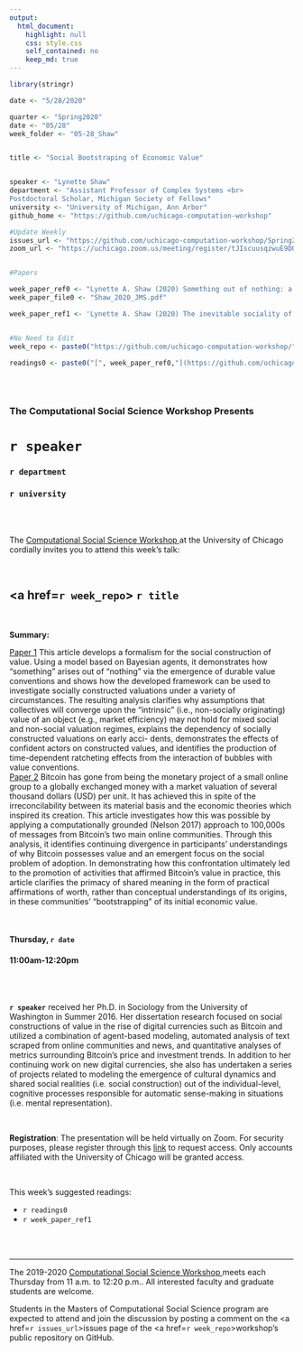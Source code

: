 ```yaml
---
output:
  html_document:
    highlight: null
    css: style.css
    self_contained: no
    keep_md: true
---
```


```r
library(stringr)

date <- "5/28/2020"

quarter <- "Spring2020"
date <- "05/28"
week_folder <- "05-28_Shaw"


title <- "Social Bootstraping of Economic Value"


speaker <- "Lynette Shaw"
department <- "Assistant Professor of Complex Systems <br>
Postdoctoral Scholar, Michigan Society of Fellows"
university <- "University of Michigan, Ann Arbor"
github_home <- "https://github.com/uchicago-computation-workshop"

#Update Weekly
issues_url <- "https://github.com/uchicago-computation-workshop/Spring2020/issues/6"
zoom_url <- "https://uchicago.zoom.us/meeting/register/tJIscuusqzwuE9DO7Oq3S1E9luJ7eYW4biK5"


#Papers

week_paper_ref0 <- "Lynette A. Shaw (2020) Something out of nothing: a Bayesian learning computational model for the social construction of value, The Journal of Mathematical Sociology, 44:2, 65-89."
week_paper_file0 <- "Shaw_2020_JMS.pdf"

week_paper_ref1 <- 'Lynette A. Shaw (2020) The inevitable sociality of money: the primacy of practical affirmation over conceptual consensus in the construction of bitcoin’s value, manuscript provded upon request.'


#No Need to Edit
week_repo <- paste0("https://github.com/uchicago-computation-workshop/",quarter,"/tree/master/",week_folder)

readings0 <- paste0("[", week_paper_ref0,"](https://github.com/uchicago-computation-workshop/",quarter,"/blob/master/", week_folder,"/",week_paper_file0,")")



```



<br>

<h3 class=pfblock-header> The Computational Social Science Workshop Presents </h3>

<h1 class=pfblock-header3> `r speaker`</h1>
<h3 class=pfblock-header3> `r department` </h3>
<h3 class=pfblock-header3> `r university` </h3>

<br><br>



<p class=pfblock-header3>The <a href="https://macss.uchicago.edu/content/computation-workshop"> Computational Social Science Workshop </a> at the University of Chicago cordially invites you to attend this week's talk:</p>



<br>

<div class=pfblock-header3>
<h2 class=pfblock-header>
  <a href=`r week_repo`> `r title` </a>
</h2>

<br>
</div>



<p class=footertext2>

**Summary:** 
<br>

<u>Paper 1</u>
This article develops a formalism for the social construction of value. Using
a model based on Bayesian agents, it demonstrates how “something” arises
out of “nothing” via the emergence of durable value conventions and
shows how the developed framework can be used to investigate socially
constructed valuations under a variety of circumstances. The resulting
analysis clarifies why assumptions that collectives will converge upon the
“intrinsic” (i.e., non-socially originating) value of an object (e.g., market
efficiency) may not hold for mixed social and non-social valuation regimes,
explains the dependency of socially constructed valuations on early acci-
dents, demonstrates the effects of confident actors on constructed values,
and identifies the production of time-dependent ratcheting effects from the
interaction of bubbles with value conventions.
<br>
<u>Paper 2</u>
Bitcoin has gone from being the monetary project of a small online group to a globally exchanged money with a market valuation of several thousand dollars (USD) per unit. It has achieved this in spite of the irreconcilability between its material basis and the economic theories which inspired its creation. This article investigates how this was possible by applying a computationally grounded (Nelson 2017) approach to 100,000s of messages from Bitcoin’s two main online communities. Through this analysis, it identifies continuing divergence in participants’ understandings of why Bitcoin possesses value and an emergent focus on the social
problem of adoption. In demonstrating how this confrontation ultimately led to the promotion of activities that affirmed Bitcoin's value in practice, this article clarifies the primacy of shared meaning in the form of practical affirmations of worth, rather than conceptual understandings of its origins, in these communities’ “bootstrapping” of its initial economic value.

</p>

<br>

<h4 class=pfblock-header3> Thursday, `r date` </h4>
<h4 class=pfblock-header3> 11:00am-12:20pm </h4>

<br><br>

<p class=footertext2>

**`r speaker`**  received her Ph.D. in Sociology from the University of Washington in Summer 2016. Her dissertation research focused on social constructions of value in the rise of digital currencies such as Bitcoin and utilized a combination of agent-based modeling, automated analysis of text scraped from online communities and news, and quantitative analyses of metrics surrounding Bitcoin's price and investment trends. In addition to her continuing work on new digital currencies, she also has undertaken a series of projects related to modeling the emergence of cultural dynamics and shared social realities (i.e. social construction) out of the individual-level, cognitive processes responsible for automatic sense-making in situations (i.e. mental representation). 
</p>

<br>

<p class=footertext2>

**Registration**: The presentation will be held virtually on Zoom. For security purposes, please register through this [link](`r zoom_url`) to request access. Only accounts affiliated with the University of Chicago will be granted access.
</p>

<br>

This week's suggested readings:

- `r readings0`
- `r week_paper_ref1`


<br><br>

---

<p class=footertext> The 2019-2020 <a href="https://macss.uchicago.edu/content/computation-workshop"> Computational Social Science Workshop </a> meets each Thursday from 11 a.m. to 12:20 p.m.. All interested faculty and graduate students are welcome.</p>



<p class=footertext>Students in the Masters of Computational Social Science program are expected to attend and join the discussion by posting a comment on the <a href=`r issues_url`>issues page</a> of the <a href=`r week_repo`>workshop's public repository on GitHub.</a></p>
